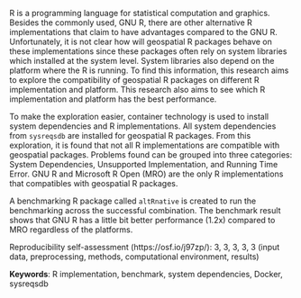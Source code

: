 R is a programming language for statistical computation and graphics. Besides the commonly used, GNU R, there are other alternative R implementations that claim to have advantages compared to the GNU R. Unfortunately, it is not clear how will geospatial R packages behave on these implementations since these packages often rely on system libraries which installed at the system level. System libraries also depend on the platform where the R is running. To find this information, this research aims to explore the compatibility of geospatial R packages on different R implementation and platform. This research also aims to see which R implementation and platform has the best performance.

To make the exploration easier, container technology is used to install system dependencies and R implementations. All system dependencies from `sysreqsdb` are installed for geospatial R packages. From this exploration, it is found that not all R implementations are compatible with geospatial packages. Problems found can be grouped into three categories: System Dependencies, Unsupported Implementation, and Running Time Error. GNU R and Microsoft R Open (MRO) are the only R implementations that compatibles with geospatial R packages. 

A benchmarking R package called `altRnative` is created to run the benchmarking across the successful combination. The benchmark result shows that GNU R has a little bit better performance (1.2x) compared to MRO regardless of the platforms.

Reproducibility self-assessment (https://osf.io/j97zp/): 3, 3, 3, 3, 3 (input data, preprocessing, methods, computational environment, results)


**Keywords**: R implementation, benchmark, system dependencies, Docker, sysreqsdb
